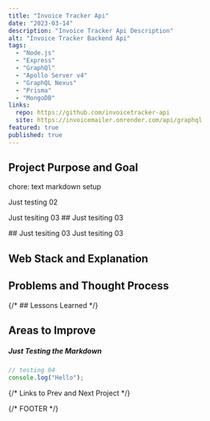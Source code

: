 ```yaml
---
title: "Invoice Tracker Api"
date: "2023-03-14"
description: "Invoice Tracker Api Description"
alt: "Invoice Tracker Backend Api"
tags:
  - "Node.js"
  - "Express"
  - "GraphQl"
  - "Apollo Server v4"
  - "GraphQL Nexus"
  - "Prisma"
  - "MongoDB"
links:
  repo: https://github.com/invoicetracker-api
  site: https://invoicemailer.onrender.com/api/graphql
featured: true
published: true
---
```


## Project Purpose and Goal

chore: text markdown setup

<p className='text-blue-500'>Just testing 02</p>

<Typography variant='primary'>Just tesiting 03</Typography>
<Typography variant='primary'>## Just tesiting 03</Typography>

<Typography>## Just tesiting 03</Typography>
<Text>Just tesiting 03</Text>

## Web Stack and Explanation

## Problems and Thought Process

{/* ## Lessons Learned */}

## Areas to Improve

##### Just Testing the Markdown

```ts
// testing 04
console.log("Hello");
```

{/* Links to Prev and Next Project */}

{/* FOOTER */}
